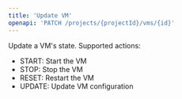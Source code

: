 ```yaml
---
title: 'Update VM'
openapi: 'PATCH /projects/{projectId}/vms/{id}'
---
```


Update a VM's state. Supported actions:

- START: Start the VM
- STOP: Stop the VM
- RESET: Restart the VM
- UPDATE: Update VM configuration 